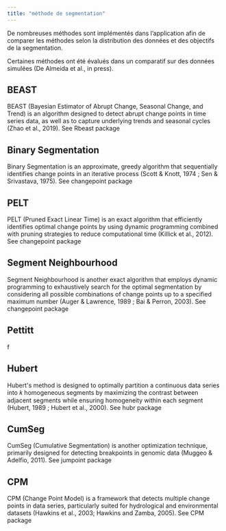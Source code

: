 ```yaml
---
title: "méthode de segmentation"
---
```


De nombreuses méthodes sont implémentés dans l'application afin de comparer les méthodes selon la distribution des données et des objectifs de la segmentation.

Certaines méthodes ont été évalués dans un comparatif sur des données simulées (De Almeida et al., in press).

## BEAST

BEAST (Bayesian Estimator of Abrupt Change, Seasonal Change, and Trend) is an algorithm designed to detect abrupt change points in time series data, as well as to capture underlying trends and seasonal cycles (Zhao et al., 2019). See Rbeast package

## Binary Segmentation

Binary Segmentation is an approximate, greedy algorithm that sequentially identifies change points in an iterative process (Scott & Knott, 1974 ; Sen & Srivastava, 1975). See changepoint package

## PELT

PELT (Pruned Exact Linear Time) is an exact algorithm that efficiently identifies optimal change points by using dynamic programming combined with pruning strategies to reduce computational time (Killick et al., 2012). See changepoint package

## Segment Neighbourhood 

Segment Neighbourhood is another exact algorithm that employs dynamic programming to exhaustively search for the optimal segmentation by considering all possible combinations of change points up to a specified maximum number (Auger & Lawrence, 1989 ; Bai & Perron, 2003). See changepoint package

## Pettitt

f

## Hubert

Hubert\'s method is designed to optimally partition a continuous data series into 𝑘 homogeneous segments by maximizing the contrast between adjacent segments while ensuring homogeneity within each segment (Hubert, 1989 ; Hubert et al., 2000). See hubr package

## CumSeg

CumSeg (Cumulative Segmentation) is another optimization technique, primarily designed for detecting breakpoints in genomic data (Muggeo & Adelfio, 2011). See jumpoint package

## CPM

CPM (Change Point Model) is a framework that detects multiple change points in data series, particularly suited for hydrological and environmental datasets (Hawkins et al., 2003; Hawkins and Zamba, 2005). See CPM package
